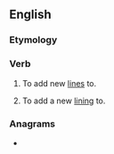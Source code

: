 ==English==

===Etymology===
{{prefix|en|re|line}}

===Verb===
{{en-verb}}

# {{lb|en|transitive}} To add new [[line]]s to.
# {{lb|en|transitive}} To add a new [[lining]] to.

===Anagrams===
* {{anagrams|en|a=eeilnr|Leiner|lierne|reel in|reelin}}